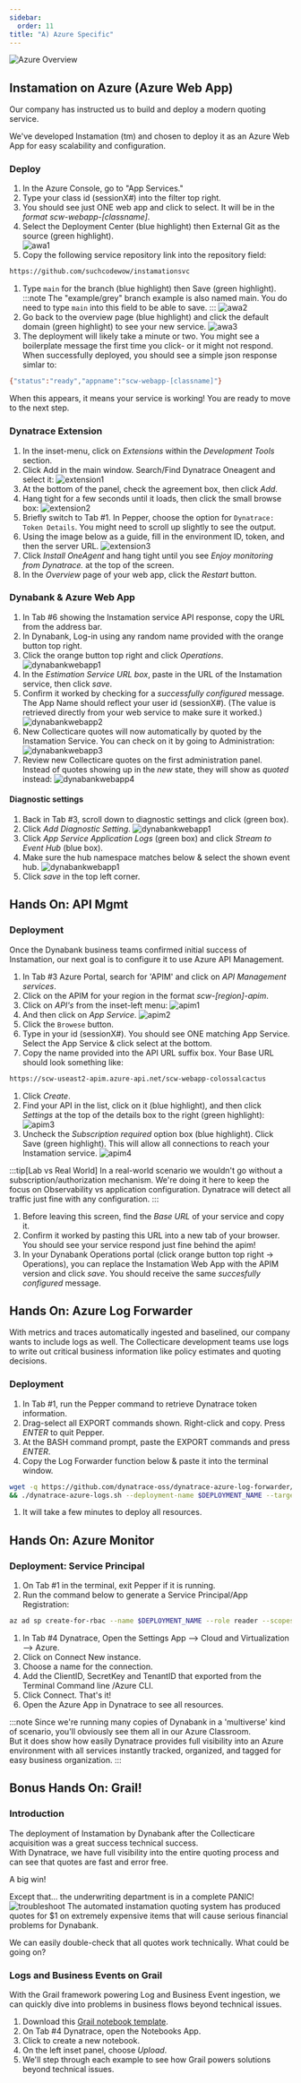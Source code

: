```yaml
---
sidebar:
  order: 11
title: "A) Azure Specific"
---
```


![Azure Overview](../../../img/azureoverview.png)

## Instamation on Azure (Azure Web App)

Our company has instructed us to build and deploy a modern quoting service.

We've developed Instamation (tm) and chosen to deploy it as an Azure Web App for easy scalability and configuration.

### Deploy

1. In the Azure Console, go to "App Services."
1. Type your class id (sessionX#) into the filter top right.
1. You should see just ONE web app and click to select. It will be in the _format scw-webapp-[classname]_.
1. Select the Deployment Center (blue highlight) then External Git as the source (green highlight).  
   ![awa1](../../../img/awa1.png)
1. Copy the following service repository link into the repository field:

```bash
https://github.com/suchcodewow/instamationsvc
```

1. Type `main` for the branch (blue highlight) then Save (green highlight).
   :::note
   The "example/grey" branch example is also named main. You do need to type `main` into this field to be able to save.
   :::
   ![awa2](../../../img/awa2.png)
1. Go back to the overview page (blue highlight) and click the default domain (green highlight) to see your new service.
   ![awa3](../../../img/awa3.png)
1. The deployment will likely take a minute or two. You might see a boilerplate message the first time you click- or it might not respond. When successfully deployed, you should see a simple json response simlar to:

```bash
{"status":"ready","appname":"scw-webapp-[classname]"}
```

When this appears, it means your service is working! You are ready to move to the next step.

### Dynatrace Extension

1. In the inset-menu, click on _Extensions_ within the _Development Tools_ section.
1. Click Add in the main window. Search/Find Dynatrace Oneagent and select it:
   ![extension1](../../../img/extension1.png)
1. At the bottom of the panel, check the agreement box, then click _Add_.
1. Hang tight for a few seconds until it loads, then click the small browse box:
   ![extension2](../../../img/extension2.png)
1. Briefly switch to Tab #1. In Pepper, choose the option for `Dynatrace: Token Details`. You might need to scroll up slightly to see the output.
1. Using the image below as a guide, fill in the environment ID, token, and then the server URL.
   ![extension3](../../../img/extension3.png)
1. Click _Install OneAgent_ and hang tight until you see _Enjoy monitoring from Dynatrace._ at the top of the screen.
1. In the _Overview_ page of your web app, click the _Restart_ button.

### Dynabank & Azure Web App

1. In Tab #6 showing the Instamation service API response, copy the URL from the address bar.
1. In Dynabank, Log-in using any random name provided with the orange button top right.
1. Click the orange button top right and click _Operations_.
   ![dynabankwebapp1](../../../img/dynabankwebapp1.png)
1. In the _Estimation Service URL box_, paste in the URL of the Instamation service, then click _save_.
1. Confirm it worked by checking for a _successfully configured_ message. The App Name should reflect your user id (sessionX#). (The value is retrieved directly from your web service to make sure it worked.)
   ![dynabankwebapp2](../../../img/dynabankwebapp2.png)
1. New Collecticare quotes will now automatically by quoted by the Instamation Service. You can check on it by going to Administration:
   ![dynabankwebapp3](../../../img/dynabankwebapp3.png)
1. Review new Collecticare quotes on the first administration panel. Instead of quotes showing up in the _new_ state, they will show as _quoted_ instead:
   ![dynabankwebapp4](../../../img/dynabankwebapp4.png)

#### Diagnostic settings

1. Back in Tab #3, scroll down to diagnostic settings and click (green box).
1. Click _Add Diagnostic Setting_.
   ![dynabankwebapp1](../../../img/webappsetting.png)
1. Click _App Service Application Logs_ (green box) and click _Stream to Event Hub_ (blue box).
1. Make sure the hub namespace matches below & select the shown event hub.
   ![dynabankwebapp1](../../../img/appdiagnostic.png)
1. Click _save_ in the top left corner.

## Hands On: API Mgmt

### Deployment

Once the Dynabank business teams confirmed initial success of Instamation, our next goal is to configure it to use Azure API Management.

1. In Tab #3 Azure Portal, search for 'APIM' and click on _API Management services_.
1. Click on the APIM for your region in the format _scw-[region]-apim_.
1. Click on _API's_ from the inset-left menu:
   ![apim1](../../../img/apim1.png)
1. And then click on _App Service_.
   ![apim2](../../../img/apim2.png)
1. Click the `Browese` button.
1. Type in your id (sessionX#). You should see ONE matching App Service. Select the App Service & click select at the bottom.
1. Copy the name provided into the API URL suffix box. Your Base URL should look something like:

```bash
https://scw-useast2-apim.azure-api.net/scw-webapp-colossalcactus
```

1. Click _Create_.
1. Find your API in the list, click on it (blue highlight), and then click _Settings_ at the top of the details box to the right (green highlight):
   ![apim3](../../../img/apim3.png)
1. Uncheck the _Subscription required_ option box (blue highlight). Click Save (green highlight). This will allow all connections to reach your Instamation service.
   ![apim4](../../../img/apim4.png)

:::tip[Lab vs Real World]
In a real-world scenario we wouldn't go without a subscription/authorization mechanism. We're doing it here to keep the focus on Observability vs application configuration. Dynatrace will detect all traffic just fine with any configuration.
:::

1. Before leaving this screen, find the _Base URL_ of your service and copy it.
1. Confirm it worked by pasting this URL into a new tab of your browser. You should see your service respond just fine behind the apim!
1. In your Dynabank Operations portal (click orange button top right -> Operations), you can replace the Instamation Web App with the APIM version and click _save_. You should receive the same _succesfully configured_ message.

## Hands On: Azure Log Forwarder

With metrics and traces automatically ingested and baselined, our company wants to include logs as well. The Collecticare development teams use logs to write out critical business information like policy estimates and quoting decisions.

### Deployment

1. In Tab #1, run the Pepper command to retrieve Dynatrace token information.
1. Drag-select all EXPORT commands shown. Right-click and copy. Press _ENTER_ to quit Pepper.
1. At the BASH command prompt, paste the EXPORT commands and press _ENTER_.
1. Copy the Log Forwarder function below & paste it into the terminal window.

```bash
wget -q https://github.com/dynatrace-oss/dynatrace-azure-log-forwarder/releases/latest/download/dynatrace-azure-logs.sh -O dynatrace-azure-logs.sh && chmod +x ./dynatrace-azure-logs.sh \
&& ./dynatrace-azure-logs.sh --deployment-name $DEPLOYMENT_NAME --target-url $TARGET_URL --target-api-token $TARGET_API_TOKEN --resource-group $RESOURCE_GROUP --event-hub-connection-string $EVENT_HUB_CONNECTION_STRING --require-valid-certificate true
```

1. It will take a few minutes to deploy all resources.

## Hands On: Azure Monitor

### Deployment: Service Principal

1. On Tab #1 in the terminal, exit Pepper if it is running.
1. Run the command below to generate a Service Principal/App Registration:

```bash
az ad sp create-for-rbac --name $DEPLOYMENT_NAME --role reader --scopes /subscriptions/9939cbf8-8de6-49a1-a641-b664b214838f --query "{ClientID:appId,TenantID:tenant,SecretKey:password}"
```

1. In Tab #4 Dynatrace, Open the Settings App --> Cloud and Virtualization --> Azure.
1. Click on Connect New instance.
1. Choose a name for the connection.
1. Add the ClientID, SecretKey and TenantID that exported from the Terminal Command line /Azure CLI.
1. Click Connect. That's it!
1. Open the Azure App in Dynatrace to see all resources.

:::note
Since we're running many copies of Dynabank in a 'multiverse' kind of scenario, you'll obviously see them all in our Azure Classroom.  
But it does show how easily Dynatrace provides full visibility into an Azure environment with all services instantly tracked, organized, and tagged for easy business organization.
:::

## Bonus Hands On: Grail!

### Introduction

The deployment of Instamation by Dynabank after the Collecticare acquisition was a great success technical success.  
With Dynatrace, we have full visibility into the entire quoting process and can see that quotes are fast and error free.

A big win!

Except that... the underwriting department is in a complete PANIC!
![troubleshoot](../../../img/troubleshoot1.jpg)
The automated instamation quoting system has produced quotes for $1 on extremely expensive items that will cause serious financial problems for Dynabank.

We can easily double-check that all quotes work technically. What could be going on?

### Logs and Business Events on Grail

With the Grail framework powering Log and Business Event ingestion, we can quickly dive into problems in business flows beyond technical issues.

1. Download this [Grail notebook template](/manifests/ditl.json).
1. On Tab #4 Dynatrace, open the Notebooks App.
1. Click to create a new notebook.
1. On the left inset panel, choose _Upload_.
1. We'll step through each example to see how Grail powers solutions beyond technical issues.
